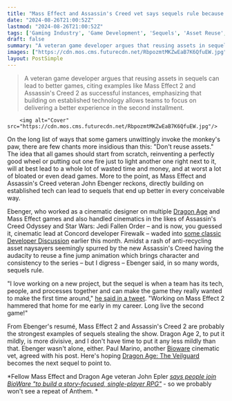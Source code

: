```yaml
---
title: "Mass Effect and Assassin's Creed vet says sequels rule because that's when devs 'can make the game they really wanted to make the first time'"
date: "2024-08-26T21:00:52Z"
lastmod: "2024-08-26T21:00:52Z"
tags: ['Gaming Industry', 'Game Development', 'Sequels', 'Asset Reuse', 'Dragon Age', 'Mass Effect', "Assassin's Creed", 'Bioware']
draft: false
summary: "A veteran game developer argues that reusing assets in sequels can lead to better games, citing examples like Mass Effect 2 and Assassin's Creed 2 as successful instances, emphasizing that building on established technology allows teams to focus on delivering a better experience in the second installment."
images: ["https://cdn.mos.cms.futurecdn.net/RbpozmtMKZwEaB7K6QfuEW.jpg"]
layout: PostSimple
---
```

> A veteran game developer argues that reusing assets in sequels can lead to better games, citing examples like Mass Effect 2 and Assassin's Creed 2 as successful instances, emphasizing that building on established technology allows teams to focus on delivering a better experience in the second installment.


        <img alt="Cover" src="https://cdn.mos.cms.futurecdn.net/RbpozmtMKZwEaB7K6QfuEW.jpg"/>
        
On the long list of ways that some gamers unwittingly invoke the monkey's paw, there are few chants more insidious than this: "Don't reuse assets." The idea that all games should start from scratch, reinventing a perfectly good wheel or putting out one fire just to light another one right next to it, will at best lead to a whole lot of wasted time and money, and at worst a lot of bloated or even dead games. More to the point, as Mass Effect and Assassin's Creed veteran John Ebenger reckons, directly building on established tech can lead to sequels that end up better in every conceivable way. 

Ebenger, who worked as a cinematic designer on multiple [Dragon Age](https://www.gamesradar.com/tag/dragon-age/) and Mass Effect games and also handled cinematics in the likes of Assassin's Creed Odyssey and Star Wars: Jedi Fallen Order – and is now, you guessed it, cinematic lead at Concord developer Firewalk – waded into [some classic Developer Discussion](https://x.com/majuular/status/1824611973914562772) earlier this month. Amidst a rash of anti-recycling asset naysayers seemingly spurred by the new Assassin's Creed having the audacity to reuse a fine jump animation which brings character and consistency to the series – but I digress – Ebenger said, in so many words, sequels rule. 

"I love working on a new project, but the sequel is when a team has its tech, people, and processes together and can make the game they really wanted to make the first time around," [<u>he said in a tweet</u>](https://x.com/EbengerJohn/status/1825312141504909649). "Working on Mass Effect 2 hammered that home for me early in my career. Long live the second game!" 

From Ebenger's resumé, Mass Effect 2 and Assassin's Creed 2 are probably the strongest examples of sequels stealing the show. Dragon Age 2, to put it mildly, is more divisive, and I don't have time to put it any less mildly than that. Ebenger wasn't alone, either. Paul Marino, another [Bioware](https://www.gamesradar.com/tag/bioware/) cinematic vet, agreed with his post. Here's hoping [<u>Dragon Age: The Veilguard</u>](https://www.gamesradar.com/dragon-age-4-confirmed-release-date-solas-wishlist-news/) becomes the next sequel to point to. 

*Fellow Mass Effect and Dragon Age veteran John Epler *[<u><em>says people join BioWare "to build a story-focused, single-player RPG"</em></u>](https://www.gamesradar.com/games/dragon-age/15-year-mass-effect-and-dragon-age-veteran-says-people-join-bioware-to-build-a-story-focused-single-player-rpg-so-we-probably-wont-see-a-repeat-of-anthem/)* - so we probably won't see a repeat of Anthem. *
        